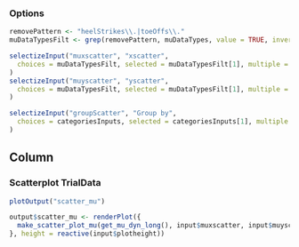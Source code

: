### Options
```r
removePattern <- "heelStrikes\\.|toeOffs\\."
muDataTypesFilt <- grep(removePattern, muDataTypes, value = TRUE, invert = TRUE)

selectizeInput("muxscatter", "xscatter",
  choices = muDataTypesFilt, selected = muDataTypesFilt[1], multiple = FALSE
)
selectizeInput("muyscatter", "yscatter",
  choices = muDataTypesFilt, selected = muDataTypesFilt[1], multiple = FALSE
)

selectizeInput("groupScatter", "Group by",
  choices = categoriesInputs, selected = categoriesInputs[1], multiple = FALSE
)
```

Column
--------------------------------------------

### Scatterplot TrialData {data-height=1500}

```r
plotOutput("scatter_mu")
```

```r
output$scatter_mu <- renderPlot({
  make_scatter_plot_mu(get_mu_dyn_long(), input$muxscatter, input$muyscatter, input$groupScatter, baseSize = input$baseSize)
}, height = reactive(input$plotheight))
```
